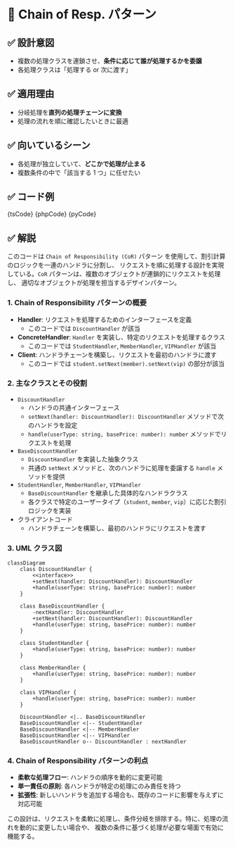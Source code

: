 

# 🧩 Chain of Resp. パターン

## ✅ 設計意図

- 複数の処理クラスを連鎖させ、**条件に応じて誰が処理するかを委譲**
- 各処理クラスは「処理する or 次に渡す」

## ✅ 適用理由

- 分岐処理を**直列の処理チェーンに変換**
- 処理の流れを順に確認したいときに最適

## ✅ 向いているシーン

- 各処理が独立していて、**どこかで処理が止まる**
- 複数条件の中で「該当する 1 つ」に任せたい

## ✅ コード例

<Tabs groupId="language">
  <TabItem value="ts" label="TypeScript">
    <CodeBlock language="ts">{tsCode}</CodeBlock>
  </TabItem>
  <TabItem value="php" label="PHP">
    <CodeBlock language="php">{phpCode}</CodeBlock>
  </TabItem>
  <TabItem value="python" label="Python">
    <CodeBlock language="python">{pyCode}</CodeBlock>
  </TabItem>
</Tabs>

## ✅ 解説

このコードは `Chain of Responsibility (CoR)` パターン を使用して、割引計算のロジックを一連のハンドラに分割し、
リクエストを順に処理する設計を実現している。`CoR` パターンは、複数のオブジェクトが連鎖的にリクエストを処理し、
適切なオブジェクトが処理を担当するデザインパターン。

### 1. Chain of Responsibility パターンの概要

- **Handler**: リクエストを処理するためのインターフェースを定義
  - このコードでは `DiscountHandler` が該当
- **ConcreteHandler**: `Handler` を実装し、特定のリクエストを処理するクラス
  - このコードでは `StudentHandler`, `MemberHandler`, `VIPHandler` が該当
- **Client**: ハンドラチェーンを構築し、リクエストを最初のハンドラに渡す
  - このコードでは `student.setNext(member).setNext(vip)` の部分が該当

### 2. 主なクラスとその役割

- `DiscountHandler`
  - ハンドラの共通インターフェース
  - `setNext(handler: DiscountHandler): DiscountHandler` メソッドで次のハンドラを設定
  - `handle(userType: string, basePrice: number): number` メソッドでリクエストを処理
- `BaseDiscountHandler`
  - `DiscountHandler` を実装した抽象クラス
  - 共通の `setNext` メソッドと、次のハンドラに処理を委譲する `handle` メソッドを提供
- `StudentHandler`, `MemberHandler`, `VIPHandler`
  - `BaseDiscountHandler` を継承した具体的なハンドラクラス
  - 各クラスで特定のユーザータイプ（`student`, `member`, `vip`）に応じた割引ロジックを実装
- クライアントコード
  - ハンドラチェーンを構築し、最初のハンドラにリクエストを渡す

### 3. UML クラス図

```mermaid
classDiagram
    class DiscountHandler {
        <<interface>>
        +setNext(handler: DiscountHandler): DiscountHandler
        +handle(userType: string, basePrice: number): number
    }

    class BaseDiscountHandler {
        -nextHandler: DiscountHandler
        +setNext(handler: DiscountHandler): DiscountHandler
        +handle(userType: string, basePrice: number): number
    }

    class StudentHandler {
        +handle(userType: string, basePrice: number): number
    }

    class MemberHandler {
        +handle(userType: string, basePrice: number): number
    }

    class VIPHandler {
        +handle(userType: string, basePrice: number): number
    }

    DiscountHandler <|.. BaseDiscountHandler
    BaseDiscountHandler <|-- StudentHandler
    BaseDiscountHandler <|-- MemberHandler
    BaseDiscountHandler <|-- VIPHandler
    BaseDiscountHandler o-- DiscountHandler : nextHandler
```

### 4. Chain of Responsibility パターンの利点

- **柔軟な処理フロー**: ハンドラの順序を動的に変更可能
- **単一責任の原則**: 各ハンドラが特定の処理にのみ責任を持つ
- **拡張性**: 新しいハンドラを追加する場合も、既存のコードに影響を与えずに対応可能

この設計は、リクエストを柔軟に処理し、条件分岐を排除する。特に、処理の流れを動的に変更したい場合や、
複数の条件に基づく処理が必要な場面で有効に機能する。
